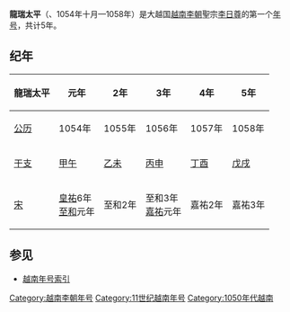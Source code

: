 {{Eranamebox|年号=龍瑞太平
|起讫时间= 1054年十月—1058年
|政权= [[越南李朝|越南李朝]]
|帝王=聖宗[[李日尊|李日尊]]
|历时= 5年
|timeline=
|说明=
}}
'''龍瑞太平'''（{{lang|vi|Long Thụy Thái Bình}}、1054年十月—1058年）是大越国[[越南李朝|越南李朝]]聖宗[[李日尊|李日尊]]的第一个[[年号|年号]]，共计5年。

==纪年==

{| class="wikitable"  style="text-align:center"
!龍瑞太平||元年||2年||3年||4年||5年
|-
|[[公历|公历]]||1054年||1055年||1056年||1057年||1058年
|-
|[[干支|干支]]||[[甲午|甲午]]||[[乙未|乙未]]||[[丙申|丙申]]||[[丁酉|丁酉]]||[[戊戌|戊戌]]
|-
|[[北宋|宋]]||[[皇祐|皇祐]]6年<br />[[至和|至和]]元年||至和2年||至和3年<br />[[嘉祐|嘉祐]]元年||嘉祐2年||嘉祐3年
|}

==参见==
*[[越南年号索引|越南年号索引]]

{{年号|[[崇興大寶|崇興大寶]]|[[越南年号索引|越南李朝年号]]|[[彰聖嘉慶|彰聖嘉慶]]}}
{{越南年號}}
[[Category:越南李朝年号|Category:越南李朝年号]]
[[Category:11世纪越南年号|Category:11世纪越南年号]]
[[Category:1050年代越南|Category:1050年代越南]]